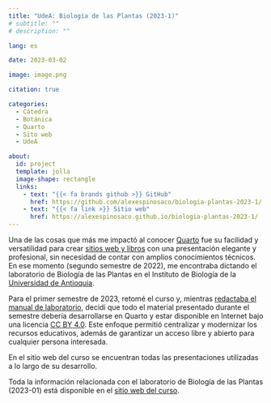 ```yaml
---
title: "UdeA: Biología de las Plantas (2023-1)"
# subtitle: ""
# description: ""

lang: es

date: 2023-03-02

image: image.png

citation: true

categories: 
  - Cátedra
  - Botánica
  - Quarto
  - Sito web
  - UdeA

about:
  id: project
  template: jolla
  image-shape: rectangle
  links:
    - text: "{{< fa brands github >}} GitHub"
      href: https://github.com/alexespinosaco/biologia-plantas-2023-1/
    - text: "{{< fa link >}} Sitio web"
      href: https://alexespinosaco.github.io/biologia-plantas-2023-1/
---
```


:::{ #project}
:::

Una de las cosas que más me impactó al conocer [Quarto](https://quarto.org/) fue su facilidad y versatilidad para crear [sitios web y libros](https://quarto.org/docs/gallery/) con una presentación elegante y profesional, sin necesidad de contar con amplios conocimientos técnicos. En ese momento (segundo semestre de 2022), me encontraba dictando el laboratorio de Biología de las Plantas en el Instituto de Biología de la [Universidad de Antioquia](https://udea.edu.co/).  

Para el primer semestre de 2023, retomé el curso y, mientras [redactaba el manual de laboratorio](/teaching/2023-03-02_biologia-plantas-manual/), decidí que todo el material presentado durante el semestre debería desarrollarse en Quarto y estar disponible en Internet bajo una licencia [CC BY 4.0](https://creativecommons.org/licenses/by/4.0/). Este enfoque permitió centralizar y modernizar los recursos educativos, además de garantizar un acceso libre y abierto para cualquier persona interesada.  

En el sitio web del curso se encuentran todas las presentaciones utilizadas a lo largo de su desarrollo.  

Toda la información relacionada con el laboratorio de Biología de las Plantas (2023-01) está disponible en el [sitio web del curso](https://alexespinosaco.github.io/biologia-plantas-2023-1/).
